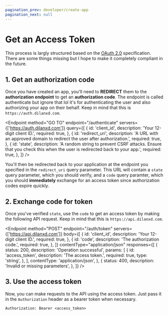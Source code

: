 ```yaml
---
pagination_prev: developer/create-app
pagination_next: null
---
```



# Get an Access Token

This process is largly structured based on the [OAuth 2.0](https://oauth.net/2/) specification. There are some things missing but I hope to make it completely compliant in the future.

## 1. Get an authorization code

Once you have created an app, you'll need to **REDIRECT** them to the **authorization endpoint** to get an **authorization code**. The endpoint is called authenticate but ignore that lol it's for authenticating the user and also authorizing your app on their behalf. Keep in mind that this is `https://auth.dilanxd.com`.

<Endpoint
  method="GO TO"
  endpoint="/authenticate"
  servers={['https://auth.dilanxd.com']}
  query={[
    {
      id: 'client_id',
      description: 'Your 12-digit client ID.',
      required: true,
    },
    {
      id: 'redirect_uri',
      description:
        'A URL with an approved domain to redirect the user after authorization.',
      required: true,
    },
    {
      id: 'state',
      description:
        'A random string to prevent CSRF attacks. Ensure that you check this when the user is redirected back to your app.',
      required: true,
    },
  ]}
/>

You'll then be redirected back to your application at the endpoint you specified in the `redirect_uri` query parameter. This URL will contain a `state` query parameter, which you should verify, and a `code` query paramter, which you should **immediately** exchange for an access token since authorization codes expire quickly.

## 2. Exchange code for token

Once you've verified `state`, use the `code` to get an access token by making the following API request. Keep in mind that this is `https://api.dilanxd.com`.

<Endpoint
  method="POST"
  endpoint="/auth/token"
  servers={['https://api.dilanxd.com']}
  body={[
    {
      id: 'client_id',
      description: 'Your 12-digit client ID.',
      required: true,
    },
    {
      id: 'code',
      description: 'The authorization code.',
      required: true,
    },
  ]}
  contentType="application/json"
  responses={[
    {
      status: 200,
      description: 'Operation successful',
      params: [
        {
          id: 'access_token',
          description: 'The access token.',
          required: true,
          type: 'string',
        },
      ],
      contentType: 'application/json',
    },
    {
      status: 400,
      description: 'Invalid or missing parameters',
    },
  ]}
/>

## 3. Use the access token

Now, you can make requests to the API using the access token. Just pass it in the `Authorization` header as a bearer token when necessary.

```
Authorization: Bearer <access_token>
```
